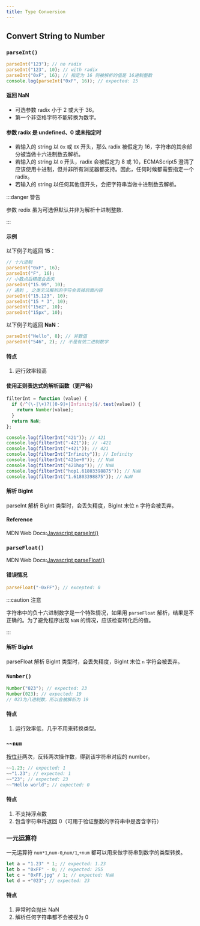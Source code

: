 ```yaml
---
title: Type Conversion
---
```



## Convert String to Number

### `parseInt()`

```javascript
parseInt("123"); // no radix
parseInt("123", 10); // with radix
parseInt("0xF", 16); // 指定为 16 则被解析的值是 16进制整数
console.log(parseInt("0xF", 16)); // expected: 15
```

#### 返回 NaN

- 可选参数 radix <TextHighlight>小于 2 或大于 36</TextHighlight>。
- 第一个<TextHighlight>非空格字符</TextHighlight>不能转换为数字。

#### 参数 radix 是 undefined、0 或未指定时

- 若输入的 string 以 `0x` 或 `0X` 开头，那么 radix 被假定为 16，字符串的其余部分被当做十六进制数去解析。
- 若输入的 string 以 `0` 开头，radix 会被假定为 8 或 10，ECMAScript5 澄清了应该使用十进制，但并非所有浏览器都支持。因此，<TextHighlight>任何时候都需要指定一个 radix</TextHighlight>。
- 若输入的 string 以任何其他值开头，会把字符串当做十进制数去解析。

:::danger 警告

参数 redix 虽为可选但默认并非为解析十进制整数.

:::

#### 示例

以下例子均返回 **15**：

```javascript
// 十六进制
parseInt("0xF", 16);
parseInt("F", 16);
// 小数点后精度会丢失
parseInt("15.99", 10);
// 遇到 , 之类无法解析的字符会丢掉后面内容
parseInt("15,123", 10);
parseInt("15 * 3", 10);
parseInt("15e2", 10);
parseInt("15px", 10);
```

以下例子均返回 **NaN**：

```javascript
parseInt("Hello", 8); // 非数值
parseInt("546", 2); // 不是有效二进制数字
```

#### 特点

1. 运行效率较高

#### 使用**正则表达式**的解析函数（更严格）

```javascript
filterInt = function (value) {
  if (/^(\-|\+)?([0-9]+|Infinity)$/.test(value)) {
    return Number(value);
  }
  return NaN;
};

console.log(filterInt("421")); // 421
console.log(filterInt("-421")); // -421
console.log(filterInt("+421")); // 421
console.log(filterInt("Infinity")); // Infinity
console.log(filterInt("421e+0")); // NaN
console.log(filterInt("421hop")); // NaN
console.log(filterInt("hop1.61803398875")); // NaN
console.log(filterInt("1.61803398875")); // NaN
```

#### 解析 BigInt

parseInt 解析 BigInt 类型时，会丢失精度，BigInt 末位 `n` 字符会被丢弃。

#### Reference

<!-- TODO: Add reference list -->

MDN Web Docs:[Javascript parseInt()](https://developer.mozilla.org/zh-CN/docs/Web/JavaScript/Reference/Global_Objects/parseInt)

### `parseFloat()`

<!-- TODO: Add reference list -->

MDN Web Docs:[Javascript parseFloat()](https://developer.mozilla.org/zh-CN/docs/Web/JavaScript/Reference/Global_Objects/parseFloat)

#### 错误情况

```javascript
parseFloat("-0xFF"); // excepted: 0
```

:::caution 注意

字符串中的负十六进制数字是一个特殊情况，如果用 `parseFloat` 解析，结果是不正确的。为了避免程序出现 `NaN` 的情况，应该检查转化后的值。

:::

#### 解析 BigInt

parseFloat 解析 BigInt 类型时，会丢失精度，BigInt 末位 `n` 字符会被丢弃。

### `Number()`

```javascript
Number("023"); // expected: 23
Number(023); // expected: 19
// 023为八进制数，所以会被解析为 19
```

#### 特点

1. 运行效率低，几乎不用来转换类型。

### `~~num`

[按位非](/docs/javascript/operators/bitwise-not)两次，反转两次操作数，得到该字符串对应的 number。

```javascript
~~1.23; // expected: 1
~~"1.23"; // expected: 1
~~"23"; // expected: 23
~~"Hello world"; // expected: 0
```

#### 特点

1. 不支持浮点数
2. 包含字符串将返回 0（可用于验证整数的字符串中是否含字符）

### 一元运算符

一元运算符 `num*1`,`num-0`,`num/1`,`+num` 都可以用来做字符串到数字的类型转换。

```javascript
let a = "1.23" * 1; // expected: 1.23
let b = "0xFF" - 0; // expected: 255
let c = "0xFF.jpg" / 1; // expected: NaN
let d = +"023"; // expected: 23
```

#### 特点

1. 异常时会抛出 NaN
2. 解析任何字符串都不会被视为 0
